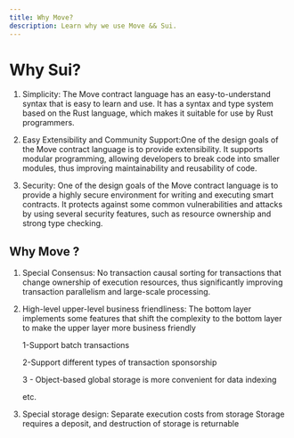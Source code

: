 ```yaml
---
title: Why Move?
description: Learn why we use Move && Sui.
---
```


# Why Sui?

1. Simplicity: The Move contract language has an easy-to-understand syntax that is easy to learn and use. It has a syntax and type system based on the Rust language, which makes it suitable for use by Rust programmers.

2. Easy Extensibility and Community Support:One of the design goals of the Move contract language is to provide extensibility. It supports modular programming, allowing developers to break code into smaller modules, thus improving maintainability and reusability of code.

3. Security: One of the design goals of the Move contract language is to provide a highly secure environment for writing and executing smart contracts. It protects against some common vulnerabilities and attacks by using several security features, such as resource ownership and strong type checking.

## Why Move ?

1. Special Consensus: No transaction causal sorting for transactions that change ownership of execution resources, thus significantly improving transaction parallelism and large-scale processing.

2. High-level upper-level business friendliness:  The bottom layer implements some features that shift the complexity to the bottom layer to make the upper layer more business friendly

    1-Support batch transactions

    2-Support different types of transaction sponsorship

    3 - Object-based global storage is more convenient for data indexing

    etc.

3. Special storage design: Separate execution costs from storage
Storage requires a deposit, and destruction of storage is returnable
